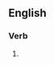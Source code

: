 ==English==

===Verb===
{{head|en|verb form}}

# {{present participle of|hypnotize|lang=en|nocat=1}}